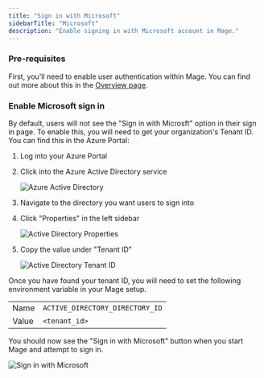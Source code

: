 ```yaml
---
title: "Sign in with Microsoft"
sidebarTitle: "Microsoft"
description: "Enable signing in with Microsoft account in Mage."
---
```


### Pre-requisites

First, you'll need to enable user authentication within Mage. You can find out more about
this in the [Overview page](/production/authentication/overview).

### Enable Microsoft sign in

By default, users will not see the "Sign in with Microsft" option in their sign in page. To
enable this, you will need to get your organization's Tenant ID. You can find this in the
Azure Portal:

1. Log into your Azure Portal
2. Click into the Azure Active Directory service

    <img
        alt="Azure Active Directory"
        src="https://github.com/mage-ai/assets/blob/main/production/authentication/ad.png?raw=true"
    />

3. Navigate to the directory you want users to sign into
4. Click "Properties" in the left sidebar

    <img
        alt="Active Directory Properties"
        src="https://github.com/mage-ai/assets/blob/main/production/authentication/ad-properties.png?raw=true"
    />

5. Copy the value under "Tenant ID"

    <img
        alt="Active Directory Tenant ID"
        src="https://github.com/mage-ai/assets/blob/main/production/authentication/ad-tenant-id.png?raw=true"
    />

Once you have found your tenant ID, you will need to set the following environment variable
in your Mage setup.

|   |   |
| --- | --- |
| Name | `ACTIVE_DIRECTORY_DIRECTORY_ID` |
| Value | `<tenant_id>` |

You should now see the "Sign in with Microsoft" button when you start Mage and attempt to sign in.

<img
    alt="Sign in with Microsoft"
    src="https://github.com/mage-ai/assets/blob/main/production/authentication/sign-in-with-microsoft.png?raw=true"
/>
